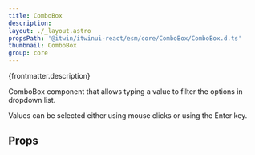 ```yaml
---
title: ComboBox
description:
layout: ./_layout.astro
propsPath: '@itwin/itwinui-react/esm/core/ComboBox/ComboBox.d.ts'
thumbnail: ComboBox
group: core
---
```



<p>{frontmatter.description}</p>

<Placeholder componentPageName='core-combobox' />

<LiveExample src='ComboBox.main.tsx'>
  <AllExamples.ComboBoxMainExample client:load />
</LiveExample>

ComboBox component that allows typing a value to filter the options in dropdown list.

Values can be selected either using mouse clicks or using the Enter key.

## Props

<PropsTable path={frontmatter.propsPath} />
